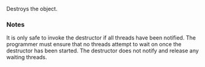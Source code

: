 {{cpp/thread/counting_semaphore/title|~counting_semaphore}}
{{cpp/thread/counting_semaphore/navbar}}
{{dcl begin}}
{{dcl|since=c++20|
~counting_semaphore();
}}
{{dcl end}}

Destroys the {{tt|counting_semaphore}} object. 

===Notes===
It is only safe to invoke the destructor if all threads have been notified. The programmer must ensure that no threads attempt to wait on {{c|*this}} once the destructor has been started. The destructor does not notify and release any waiting threads.

{{langlinks|de|es|fr|it|ja|pt|ru|zh}}